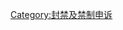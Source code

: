 {{hiddencat}}

{{red|'''注意︰若管理員接受被封禁用戶的封禁申訴，該封禁用戶請勿再破壞維基百科，否則該用戶會被延長封禁及/或再次封禁。除非管理員有更好的理由，請勿推翻之前的決定。'''}}

[[Category:封禁及禁制申诉|Category:封禁及禁制申诉]]